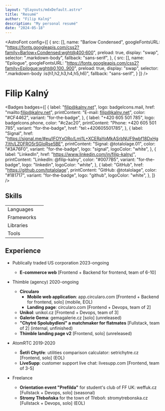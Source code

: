 ```yaml
---
layout: "@layouts/mdxDefault.astro"
title: "Resumé"
author: "Filip Kalný"
description: "My personal resumé"
date: "2024-05-18"
---
```


<AstroFont
  config={[
    {
      src: [],
      name: "Barlow Condensed",
      googleFontsURL: "https://fonts.googleapis.com/css2?family=Barlow+Condensed:wght@400;600",
      preload: true,
      display: "swap",
      selector: ".markdown-body",
      fallback: "sans-serif",
    },
    {
      src: [],
      name: "Epilogue",
      googleFontsURL: "https://fonts.googleapis.com/css2?family=Epilogue:wght@0,100..900",
      preload: true,
      display: "swap",
      selector: ".markdown-body :is(h1,h2,h3,h4,h5,h6)",
      fallback: "sans-serif",
    }
  ]}
/>


# Filip Kalný

<Badges
  badges={[
    {
      label: "filip@kalny.net",
      logo: badgeIcons.mail,
      href: "mailto:filip@kalny.net",
      printContent: "E-mail: filip@kalny.net",
      color: "#CF4462",
      variant: "for-the-badge",
    },
    {
      label: "+420 605 501 785",
      logo: badgeIcons.phone,
      color: "#c2ac20",
      printContent: "Phone: +420 605 501 785",
      variant: "for-the-badge",
      href: "tel:+420605501785",
    },
    {
      label: "Signal",
      href: "https://signal.me/#eu/lFOYxORo/LmI1L+XCERaYqMkASrbNUF9wbf18DxHg7/th/LZOFRO5rSGloRse5BE",
      printContent: "Signal: @totalolage.01",
      color: "#3A76F0",
      variant: "for-the-badge",
      logo: "signal",
      logoColor: "white",
    },
    {
      label: "LinkedIn",
      href: "https://www.linkedin.com/in/filip-kalny/",
      printContent: "LinkedIn: @filip-kalny",
      color: "#0077B5",
      variant: "for-the-badge",
      logo: "linkedin",
      logoColor: "white",
    },
    {
      label: "GitHub",
      href: "https://github.com/totalolage",
      printContent: "GitHub: @totalolage",
      color: "#181717",
      variant: "for-the-badge",
      logo: "github",
      logoColor: "white",
    },
  ]}
/>

## Skills


|             |                                                                                                   |
|-------------|---------------------------------------------------------------------------------------------------|
| Languages   | <Badges class="mb-2" badges={humanLanguageBadges} /><Badges badges={programmingLanguageBadges} /> |
| Frameworks  | <Badges badges={frameworkBadges} />                                                               |
| Libraries   | <Badges badges={libraryBadges} />                                                                 |
| Tools       | <Badges badges={toolBadges} />                                                                    |

## Experience

- Publically traded US corporation 2023-ongoing
  - **E-commerce web** [Frontend + Backend for frontend, team of 6-10]

- Thimble (agency) 2020-ongoing
  - **Circularo**
    - **Mobile web application**: app.circularo.com [Frontend + Backend for frontend, solo] (mobile, EOL)
    - **Landing page**: circularo.com [Frontend + Devops, team of 2]
  - **Unikol**: unikol.cz [Frontend + Devops, team of 3]
  - **Galerie Gema**: gemagalerie.cz [solo] (unreleased)
  - **"Chytré Spolubydlení" a matchmaker for flatmates** [Fullstack, team of 2] (internal, unfinished)
  - **Thimble landing page v2** [Frontend, solo] (unreleased)

- AtomRTC 2019-2020
  - **Šetři Chytře**: utilities comparison calculator: setrichytre.cz [Frontend, solo] (EOL)
  - **LiveSupp**: customer support live chat: livesupp.com [Frontend, team of 3-5]

- Freelance
  - **Orientation event "Prefilda"** for student's club of FF UK: weffuk.cz [Fullstack + Devops, solo] (seasonal)
  - **Stromy Třeboňska** for the town of Třeboň: stromytrebonska.cz [Fullstack + Devops, solo] (EOL)
